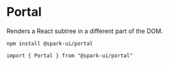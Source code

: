 


<Meta title="Components/Misc/Portal" component={Portal} />

# Portal

Renders a React subtree in a different part of the DOM.

<StoryHeading label="Install" />

```
npm install @spark-ui/portal
```

<StoryHeading label="Import" />

```
import { Portal } from "@spark-ui/portal"
```

<StoryHeading label="Props" />

<ArgsTable of={Portal} />

<StoryHeading label="Variants" />

<Story name="default" story={stories.Default} />
